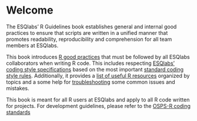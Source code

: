 # Welcome {.unnumbered}

The ESQlabs' R Guidelines book establishes general and internal good practices to ensure that scripts are written in a unified manner that promotes readability, reproducibility and comprehension for all team members at ESQlabs.

This book introduces [R good practices](good_practices.qmd) that must be followed by all ESQlabs collaborators when writing R code. This includes respecting [ESQlabs' coding style specifications](style.qmd) based on the most important [standard coding style rules](tidyverse_style.qmd). Additionally, it provides a [list of useful R resources](resources.qmd) organized by topics and a some help for [troubleshooting](troubleshooting.qmd) some common issues and mistakes.

::: callout-note
This book is meant for all R users at ESQlabs and apply to all R code written for projects. For development guidelines, please refer to the [OSPS-R coding standards](https://github.com/Open-Systems-Pharmacology/Suite/blob/develop/CODING_STANDARDS_R.md)
:::
